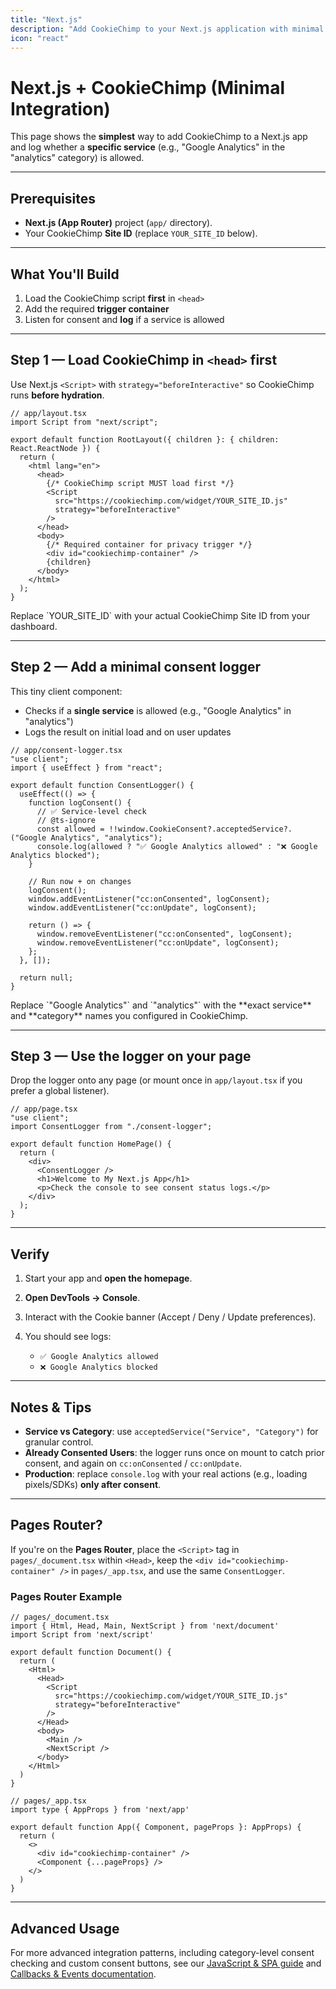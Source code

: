 ```yaml
---
title: "Next.js"
description: "Add CookieChimp to your Next.js application with minimal integration"
icon: "react"
---
```


# Next.js + CookieChimp (Minimal Integration)

This page shows the **simplest** way to add CookieChimp to a Next.js app and log whether a **specific service** (e.g., "Google Analytics" in the "analytics" category) is allowed.

---

## Prerequisites

- **Next.js (App Router)** project (`app/` directory).
- Your CookieChimp **Site ID** (replace `YOUR_SITE_ID` below).

---

## What You'll Build

1) Load the CookieChimp script **first** in `<head>`  
2) Add the required **trigger container**  
3) Listen for consent and **log** if a service is allowed

---

## Step 1 — Load CookieChimp in `<head>` first

Use Next.js `<Script>` with `strategy="beforeInteractive"` so CookieChimp runs **before hydration**.

```tsx
// app/layout.tsx
import Script from "next/script";

export default function RootLayout({ children }: { children: React.ReactNode }) {
  return (
    <html lang="en">
      <head>
        {/* CookieChimp script MUST load first */}
        <Script
          src="https://cookiechimp.com/widget/YOUR_SITE_ID.js"
          strategy="beforeInteractive"
        />
      </head>
      <body>
        {/* Required container for privacy trigger */}
        <div id="cookiechimp-container" />
        {children}
      </body>
    </html>
  );
}
```

<Warning>
  Replace `YOUR_SITE_ID` with your actual CookieChimp Site ID from your dashboard.
</Warning>

---

## Step 2 — Add a minimal consent logger

This tiny client component:

* Checks if a **single service** is allowed (e.g., "Google Analytics" in "analytics")
* Logs the result on initial load and on user updates

```tsx
// app/consent-logger.tsx
"use client";
import { useEffect } from "react";

export default function ConsentLogger() {
  useEffect(() => {
    function logConsent() {
      // ✅ Service-level check
      // @ts-ignore
      const allowed = !!window.CookieConsent?.acceptedService?.("Google Analytics", "analytics");
      console.log(allowed ? "✅ Google Analytics allowed" : "❌ Google Analytics blocked");
    }

    // Run now + on changes
    logConsent();
    window.addEventListener("cc:onConsented", logConsent);
    window.addEventListener("cc:onUpdate", logConsent);

    return () => {
      window.removeEventListener("cc:onConsented", logConsent);
      window.removeEventListener("cc:onUpdate", logConsent);
    };
  }, []);

  return null;
}
```

<Info>
  Replace `"Google Analytics"` and `"analytics"` with the **exact service** and **category** names you configured in CookieChimp.
</Info>

---

## Step 3 — Use the logger on your page

Drop the logger onto any page (or mount once in `app/layout.tsx` if you prefer a global listener).

```tsx
// app/page.tsx
"use client";
import ConsentLogger from "./consent-logger";

export default function HomePage() {
  return (
    <div>
      <ConsentLogger />
      <h1>Welcome to My Next.js App</h1>
      <p>Check the console to see consent status logs.</p>
    </div>
  );
}
```

---

## Verify

1. Start your app and **open the homepage**.
2. **Open DevTools → Console**.
3. Interact with the Cookie banner (Accept / Deny / Update preferences).
4. You should see logs:

   * `✅ Google Analytics allowed`
   * `❌ Google Analytics blocked`

---

## Notes & Tips

* **Service vs Category**: use `acceptedService("Service", "Category")` for granular control.
* **Already Consented Users**: the logger runs once on mount to catch prior consent, and again on `cc:onConsented` / `cc:onUpdate`.
* **Production**: replace `console.log` with your real actions (e.g., loading pixels/SDKs) **only after consent**.

---

## Pages Router?

If you're on the **Pages Router**, place the `<Script>` tag in `pages/_document.tsx` within `<Head>`, keep the `<div id="cookiechimp-container" />` in `pages/_app.tsx`, and use the same `ConsentLogger`.

### Pages Router Example

```tsx
// pages/_document.tsx
import { Html, Head, Main, NextScript } from 'next/document'
import Script from 'next/script'

export default function Document() {
  return (
    <Html>
      <Head>
        <Script
          src="https://cookiechimp.com/widget/YOUR_SITE_ID.js"
          strategy="beforeInteractive"
        />
      </Head>
      <body>
        <Main />
        <NextScript />
      </body>
    </Html>
  )
}
```

```tsx
// pages/_app.tsx
import type { AppProps } from 'next/app'

export default function App({ Component, pageProps }: AppProps) {
  return (
    <>
      <div id="cookiechimp-container" />
      <Component {...pageProps} />
    </>
  )
}
```

---

## Advanced Usage

For more advanced integration patterns, including category-level consent checking and custom consent buttons, see our [JavaScript & SPA guide](/docs/installation/single-page-applications) and [Callbacks & Events documentation](/docs/advanced/callbacks-events).
